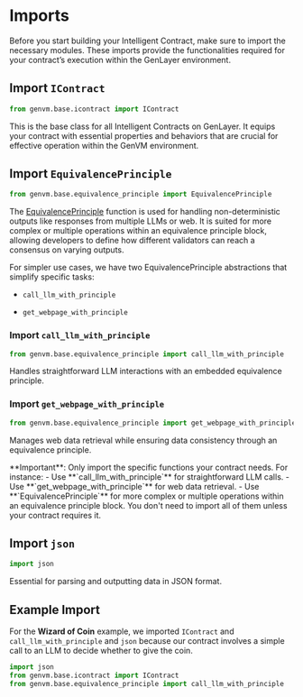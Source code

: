 
# Imports 

Before you start building your Intelligent Contract, make sure to import the necessary modules. These imports provide the functionalities required for your contract’s execution within the GenLayer environment.

## Import `IContract`

```python
from genvm.base.icontract import IContract
```
This is the base class for all Intelligent Contracts on GenLayer. It equips your contract with essential properties and behaviors that are crucial for effective operation within the GenVM environment.

## Import `EquivalencePrinciple`

```python
from genvm.base.equivalence_principle import EquivalencePrinciple
```
The [EquivalencePrinciple](/concept/optimistic-democracy/equivalence-principle) function is used for handling non-deterministic outputs like responses from multiple LLMs or web. It is suited for more complex or multiple operations within an equivalence principle block, allowing developers to define how different validators can reach a consensus on varying outputs.

For simpler use cases, we have two EquivalencePrinciple abstractions that simplify specific tasks:

- `call_llm_with_principle`

- `get_webpage_with_principle`

### Import `call_llm_with_principle`

```python
from genvm.base.equivalence_principle import call_llm_with_principle
```
Handles straightforward LLM interactions with an embedded equivalence principle.

### Import `get_webpage_with_principle`

```python
from genvm.base.equivalence_principle import get_webpage_with_principle
```
Manages web data retrieval while ensuring data consistency through an equivalence principle.

<Callout type="info" emoji="ℹ️">
  **Important**: Only import the specific functions your contract needs. For instance:
  - Use **`call_llm_with_principle`** for straightforward LLM calls.
  - Use **`get_webpage_with_principle`** for web data retrieval.
  - Use **`EquivalencePrinciple`** for more complex or multiple operations within an equivalence principle block.
  You don't need to import all of them unless your contract requires it.
</Callout>

## Import `json`

```python
import json
```
Essential for parsing and outputting data in JSON format.

## Example Import

For the **Wizard of Coin** example, we imported `IContract` and `call_llm_with_principle` and `json` because our contract involves a simple call to an LLM to decide whether to give the coin.

```python
import json
from genvm.base.icontract import IContract
from genvm.base.equivalence_principle import call_llm_with_principle
```
